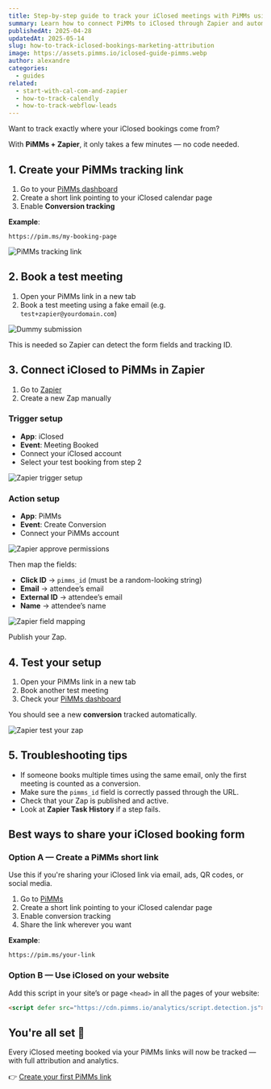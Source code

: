 ```yaml
---
title: Step-by-step guide to track your iClosed meetings with PiMMs using Zapier
summary: Learn how to connect PiMMs to iClosed through Zapier and automatically track every calendar booking with full-funnel attribution.
publishedAt: 2025-04-28
updatedAt: 2025-05-14
slug: how-to-track-iclosed-bookings-marketing-attribution
image: https://assets.pimms.io/iclosed-guide-pimms.webp
author: alexandre
categories:
  - guides
related:
  - start-with-cal-com-and-zapier
  - how-to-track-calendly
  - how-to-track-webflow-leads
---
```


Want to track exactly where your iClosed bookings come from?

With **PiMMs + Zapier**, it only takes a few minutes — no code needed.

## 1. Create your PiMMs tracking link

1. Go to your [PiMMs dashboard](https://app.pimms.io)
2. Create a short link pointing to your iClosed calendar page
3. Enable **Conversion tracking**

**Example**:  
```
https://pim.ms/my-booking-page
```

![PiMMs tracking link](https://assets.pimms.io/pimms-tracking-link-iclosed.webp)

## 2. Book a test meeting

1. Open your PiMMs link in a new tab  
2. Book a test meeting using a fake email (e.g. `test+zapier@yourdomain.com`)

![Dummy submission](https://assets.pimms.io/iclosed-dummy-submission.webp)

This is needed so Zapier can detect the form fields and tracking ID.

## 3. Connect iClosed to PiMMs in Zapier

1. Go to [Zapier](https://zapier.com)
2. Create a new Zap manually

### Trigger setup

- **App**: iClosed  
- **Event**: Meeting Booked  
- Connect your iClosed account  
- Select your test booking from step 2

![Zapier trigger setup](https://assets.pimms.io/zapier-find-dummy-record-iclosed.webp)

### Action setup

- **App**: PiMMs  
- **Event**: Create Conversion  
- Connect your PiMMs account

![Zapier approve permissions](https://assets.pimms.io/zapier-approve-permissions.webp)

Then map the fields:

- **Click ID** → `pimms_id` (must be a random-looking string)
- **Email** → attendee’s email  
- **External ID** → attendee’s email  
- **Name** → attendee’s name

![Zapier field mapping](https://assets.pimms.io/zapier-field-mapping-iclosed.webp)

Publish your Zap.

## 4. Test your setup

1. Open your PiMMs link in a new tab  
2. Book another test meeting  
3. Check your [PiMMs dashboard](https://app.pimms.io)

You should see a new **conversion** tracked automatically.

![Zapier test your zap](https://assets.pimms.io/zapier-test-integration-iclosed.webp)

## 5. Troubleshooting tips

- If someone books multiple times using the same email, only the first meeting is counted as a conversion.
- Make sure the `pimms_id` field is correctly passed through the URL.
- Check that your Zap is published and active.
- Look at **Zapier Task History** if a step fails.

## Best ways to share your iClosed booking form

### Option A — Create a PiMMs short link

Use this if you're sharing your iClosed link via email, ads, QR codes, or social media.

1. Go to [PiMMs](https://app.pimms.io)
2. Create a short link pointing to your iClosed calendar page
3. Enable conversion tracking
4. Share the link wherever you want

**Example**:  
```
https://pim.ms/your-link
```

### Option B — Use iClosed on your website

Add this script in your site’s or page `<head>` in all the pages of your website: 

``` html
<script defer src="https://cdn.pimms.io/analytics/script.detection.js"></script>
```

<LinkCard
  href="/freetools/site-checker"
  title="Verify your script installation"
  description="Use our free tool to automatically check if the PiMMs analytics script is properly installed on your website."
/>

## You're all set 🎉

Every iClosed meeting booked via your PiMMs links will now be tracked — with full attribution and analytics.

👉 [Create your first PiMMs link](https://app.pimms.io)
